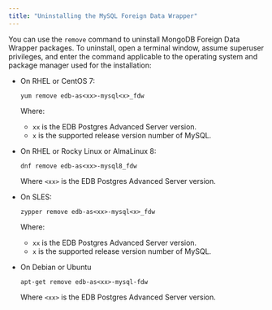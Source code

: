 ```yaml
---
title: "Uninstalling the MySQL Foreign Data Wrapper"
---
```


<div id="uninstalling_the_mysql_data_adapter" class="registered_link"></div>

You can use the `remove` command to uninstall MongoDB Foreign Data Wrapper packages. To uninstall, open a terminal window, assume superuser privileges, and enter the command applicable to the operating system and package manager used for the installation:

-   On RHEL or CentOS 7:

    `yum remove edb-as<xx>-mysql<x>_fdw`

    Where:
    - `xx` is the EDB Postgres Advanced Server version.
    - `x` is the supported release version number of MySQL. 
-   On RHEL or Rocky Linux or AlmaLinux 8:

    `dnf remove edb-as<xx>-mysql8_fdw`
   
    Where `<xx>` is the EDB Postgres Advanced Server version.
-   On SLES:

    `zypper remove edb-as<xx>-mysql<x>_fdw`  

    Where:
    - `xx` is the EDB Postgres Advanced Server version.
    - `x` is the supported release version number of MySQL. 
- On Debian or Ubuntu 

    `apt-get remove edb-as<xx>-mysql-fdw`

     Where `<xx>` is the EDB Postgres Advanced Server version.




